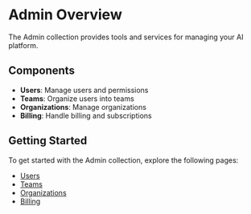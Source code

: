 # Admin Overview

The Admin collection provides tools and services for managing your AI platform.

## Components

- **Users**: Manage users and permissions
- **Teams**: Organize users into teams
- **Organizations**: Manage organizations
- **Billing**: Handle billing and subscriptions

## Getting Started

To get started with the Admin collection, explore the following pages:

- [Users](/admin/users)
- [Teams](/admin/teams)
- [Organizations](/admin/organizations)
- [Billing](/admin/billing)
